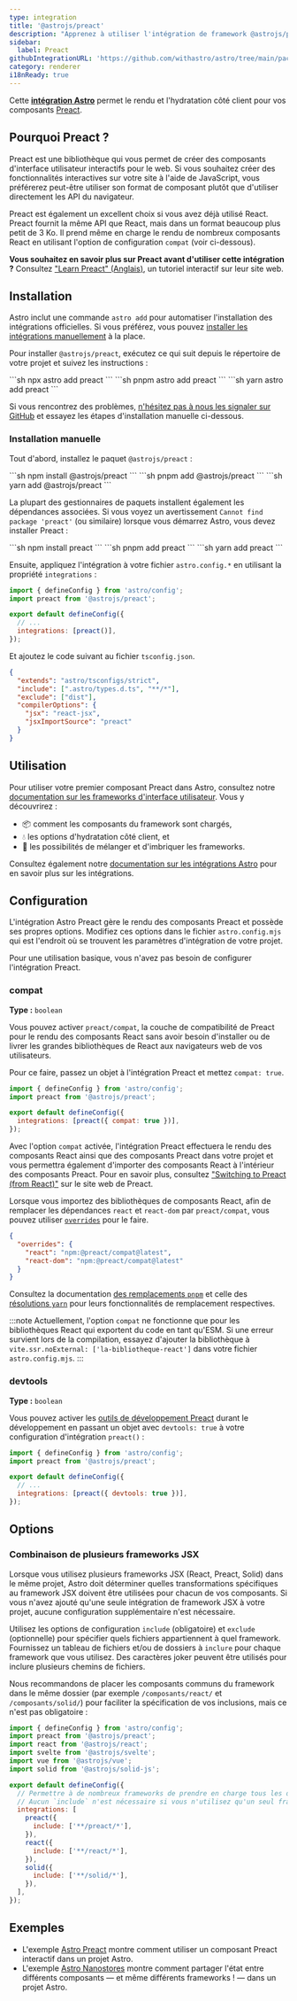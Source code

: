 ```yaml
---
type: integration
title: '@astrojs/preact'
description: "Apprenez à utiliser l'intégration de framework @astrojs/preact pour étendre la prise en charge des composants dans votre projet Astro."
sidebar:
  label: Preact
githubIntegrationURL: 'https://github.com/withastro/astro/tree/main/packages/integrations/preact/'
category: renderer
i18nReady: true
---
```



Cette **[intégration Astro][astro-integration]** permet le rendu et l'hydratation côté client pour vos composants [Preact](https://preactjs.com/).

## Pourquoi Preact ?

Preact est une bibliothèque qui vous permet de créer des composants d'interface utilisateur interactifs pour le web. Si vous souhaitez créer des fonctionnalités interactives sur votre site à l'aide de JavaScript, vous préférerez peut-être utiliser son format de composant plutôt que d'utiliser directement les API du navigateur.

Preact est également un excellent choix si vous avez déjà utilisé React. Preact fournit la même API que React, mais dans un format beaucoup plus petit de 3 Ko. Il prend même en charge le rendu de nombreux composants React en utilisant l'option de configuration `compat` (voir ci-dessous).

**Vous souhaitez en savoir plus sur Preact avant d'utiliser cette intégration ?**
Consultez ["Learn Preact" (Anglais)](https://preactjs.com/tutorial), un tutoriel interactif sur leur site web.

## Installation

Astro inclut une commande `astro add` pour automatiser l'installation des intégrations officielles. Si vous préférez, vous pouvez [installer les intégrations manuellement](#installation-manuelle) à la place.

Pour installer `@astrojs/preact`, exécutez ce qui suit depuis le répertoire de votre projet et suivez les instructions :

<PackageManagerTabs>
  <Fragment slot="npm">
    ```sh
    npx astro add preact
    ```
  </Fragment>
  <Fragment slot="pnpm">
    ```sh
    pnpm astro add preact
    ```
  </Fragment>
  <Fragment slot="yarn">
    ```sh
    yarn astro add preact
    ```
  </Fragment>
</PackageManagerTabs>

Si vous rencontrez des problèmes, [n'hésitez pas à nous les signaler sur GitHub](https://github.com/withastro/astro/issues) et essayez les étapes d'installation manuelle ci-dessous.

### Installation manuelle

Tout d'abord, installez le paquet `@astrojs/preact` :

<PackageManagerTabs>
  <Fragment slot="npm">
    ```sh
    npm install @astrojs/preact
    ```
  </Fragment>
  <Fragment slot="pnpm">
    ```sh
    pnpm add @astrojs/preact
    ```
  </Fragment>
  <Fragment slot="yarn">
    ```sh
    yarn add @astrojs/preact
    ```
  </Fragment>
</PackageManagerTabs>

La plupart des gestionnaires de paquets installent également les dépendances associées. Si vous voyez un avertissement `Cannot find package 'preact'` (ou similaire) lorsque vous démarrez Astro, vous devez installer Preact :

<PackageManagerTabs>
  <Fragment slot="npm">
    ```sh
    npm install preact
    ```
  </Fragment>
  <Fragment slot="pnpm">
    ```sh
    pnpm add preact
    ```
  </Fragment>
  <Fragment slot="yarn">
    ```sh
    yarn add preact
    ```
  </Fragment>
</PackageManagerTabs>

Ensuite, appliquez l'intégration à votre fichier `astro.config.*` en utilisant la propriété `integrations` :

```js title="astro.config.mjs" ins={2} ins="preact()"
import { defineConfig } from 'astro/config';
import preact from '@astrojs/preact';

export default defineConfig({
  // ...
  integrations: [preact()],
});
```

Et ajoutez le code suivant au fichier `tsconfig.json`.

```json title="tsconfig.json" ins={5-8}
{
  "extends": "astro/tsconfigs/strict",
  "include": [".astro/types.d.ts", "**/*"],
  "exclude": ["dist"],
  "compilerOptions": {
    "jsx": "react-jsx",
    "jsxImportSource": "preact"
  }
}
```

## Utilisation

Pour utiliser votre premier composant Preact dans Astro, consultez notre [documentation sur les frameworks d'interface utilisateur][astro-ui-frameworks]. Vous y découvrirez :

* 📦 comment les composants du framework sont chargés,
* 💧 les options d'hydratation côté client, et
* 🤝 les possibilités de mélanger et d'imbriquer les frameworks.

Consultez également notre [documentation sur les intégrations Astro][astro-integration] pour en savoir plus sur les intégrations.

## Configuration

L'intégration Astro Preact gère le rendu des composants Preact et possède ses propres options. Modifiez ces options dans le fichier `astro.config.mjs` qui est l'endroit où se trouvent les paramètres d'intégration de votre projet.

Pour une utilisation basique, vous n'avez pas besoin de configurer l'intégration Preact.

### compat

<p>

**Type :** `boolean`<br />
<Since pkg="@astrojs/preact" v="0.3.0" />
</p>

Vous pouvez activer `preact/compat`, la couche de compatibilité de Preact pour le rendu des composants React sans avoir besoin d'installer ou de livrer les grandes bibliothèques de React aux navigateurs web de vos utilisateurs.

Pour ce faire, passez un objet à l'intégration Preact et mettez `compat: true`.

```js title="astro.config.mjs" "compat: true"
import { defineConfig } from 'astro/config';
import preact from '@astrojs/preact';

export default defineConfig({
  integrations: [preact({ compat: true })],
});
```

Avec l'option `compat` activée, l'intégration Preact effectuera le rendu des composants React ainsi que des composants Preact dans votre projet et vous permettra également d'importer des composants React à l'intérieur des composants Preact. Pour en savoir plus, consultez ["Switching to Preact (from React)"](https://preactjs.com/guide/v10/switching-to-preact) sur le site web de Preact.

Lorsque vous importez des bibliothèques de composants React, afin de remplacer les dépendances `react` et `react-dom` par `preact/compat`, vous pouvez utiliser [`overrides`](https://docs.npmjs.com/cli/v8/configuring-npm/package-json#overrides) pour le faire.

```json title="package.json"
{
  "overrides": {
    "react": "npm:@preact/compat@latest",
    "react-dom": "npm:@preact/compat@latest"
  }
}
```

Consultez la documentation [des remplacements `pnpm`](https://pnpm.io/package_json#pnpmoverrides) et celle des [résolutions `yarn`](https://yarnpkg.com/configuration/manifest#resolutions) pour leurs fonctionnalités de remplacement respectives.

:::note
Actuellement, l'option `compat` ne fonctionne que pour les bibliothèques React qui exportent du code en tant qu'ESM. Si une erreur survient lors de la compilation, essayez d'ajouter la bibliothèque à `vite.ssr.noExternal: ['la-bibliotheque-react']` dans votre fichier `astro.config.mjs`.
:::

### devtools

<p>

**Type :** `boolean`<br />
<Since pkg="@astrojs/preact" v="3.3.0" />
</p>

Vous pouvez activer les [outils de développement Preact](https://preactjs.github.io/preact-devtools/) durant le développement en passant un objet avec `devtools: true` à votre configuration d'intégration `preact()` :

```js title="astro.config.mjs"
import { defineConfig } from 'astro/config';
import preact from '@astrojs/preact';

export default defineConfig({
  // ...
  integrations: [preact({ devtools: true })],
});
```

## Options

### Combinaison de plusieurs frameworks JSX

Lorsque vous utilisez plusieurs frameworks JSX (React, Preact, Solid) dans le même projet, Astro doit déterminer quelles transformations spécifiques au framework JSX doivent être utilisées pour chacun de vos composants. Si vous n'avez ajouté qu'une seule intégration de framework JSX à votre projet, aucune configuration supplémentaire n'est nécessaire.

Utilisez les options de configuration `include` (obligatoire) et `exclude` (optionnelle) pour spécifier quels fichiers appartiennent à quel framework. Fournissez un tableau de fichiers et/ou de dossiers à `inclure` pour chaque framework que vous utilisez. Des caractères joker peuvent être utilisés pour inclure plusieurs chemins de fichiers.

Nous recommandons de placer les composants communs du framework dans le même dossier (par exemple `/composants/react/` et `/composants/solid/`) pour faciliter la spécification de vos inclusions, mais ce n'est pas obligatoire :

```js title="astro.config.mjs"
import { defineConfig } from 'astro/config';
import preact from '@astrojs/preact';
import react from '@astrojs/react';
import svelte from '@astrojs/svelte';
import vue from '@astrojs/vue';
import solid from '@astrojs/solid-js';

export default defineConfig({
  // Permettre à de nombreux frameworks de prendre en charge tous les différents types de composants.
  // Aucun `include` n'est nécessaire si vous n'utilisez qu'un seul framework JSX !
  integrations: [
    preact({
      include: ['**/preact/*'],
    }),
    react({
      include: ['**/react/*'],
    }),
    solid({
      include: ['**/solid/*'],
    }),
  ],
});
```

## Exemples

* L'exemple [Astro Preact](https://github.com/withastro/astro/tree/latest/examples/framework-preact) montre comment utiliser un composant Preact interactif dans un projet Astro.
* L'exemple [Astro Nanostores](https://github.com/withastro/astro/tree/latest/examples/with-nanostores) montre comment partager l'état entre différents composants — et même différents frameworks ! — dans un projet Astro.

[astro-integration]: /fr/guides/integrations-guide/

[astro-ui-frameworks]: /fr/guides/framework-components/#utilisation-des-composants-de-framework
